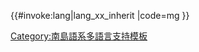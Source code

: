 <includeonly>{{#invoke:lang|lang_xx_inherit
|code=mg
}}</includeonly><noinclude>
{{Documentation|Template:Lang-x/doc}}
[[Category:南島語系多語言支持模板‎]]
</noinclude>